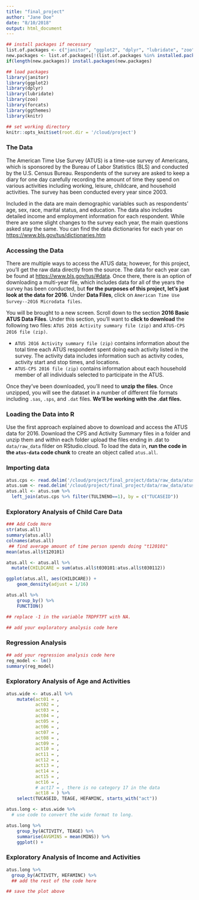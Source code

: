 ```yaml
---
title: "final_project"
author: "Jane Doe"
date: "8/10/2018"
output: html_document
---
```


```r
## install packages if necessary
list.of.packages <- c("janitor", "ggplot2", "dplyr", "lubridate", "zoo", "forcats", "ggthemes", "knitr", "rmarkdown")
new.packages <- list.of.packages[!(list.of.packages %in% installed.packages()[,"Package"])]
if(length(new.packages)) install.packages(new.packages)

## load packages
library(janitor)
library(ggplot2)
library(dplyr)
library(lubridate)
library(zoo)
library(forcats)
library(ggthemes)
library(knitr)

## set working directory
knitr::opts_knit$set(root.dir = '/cloud/project')
```

### The Data

The American Time Use Survey (ATUS) is a time-use survey of Americans, which is sponsored by the Bureau of Labor Statistics (BLS) and conducted by the U.S. Census Bureau. Respondents of the survey are asked to keep a diary for one day carefully recording the amount of time they spend on various activities including working, leisure, childcare, and household activities. The survey has been conducted every year since 2003.

Included in the data are main demographic variables such as respondents' age, sex, race, marital status, and education. The data also includes detailed income and employment information for each respondent. While there are some slight changes to the survey each year, the main questions asked stay the same. You can find the data dictionaries for each year on [https://www.bls.gov/tus/dictionaries.htm](https://www.bls.gov/tus/dictionaries.htm)


### Accessing the Data

There are multiple ways to access the ATUS data; however, for this project, you'll get the raw data directly from the source. The data for each year can be found at [https://www.bls.gov/tus/#data](https://www.bls.gov/tus/#data). Once there, there is an option of downloading a multi-year file, which includes data for all of the years the survey has been conducted, but **for the purposes of this project, let's just look at the data for 2016**. Under **Data Files**, click on `American Time Use Survey--2016 Microdata files`. 

You will be brought to a new screen. Scroll down to the section **2016 Basic ATUS Data Files**. Under this section, you'll want to **click to download** the following two files: `ATUS 2016 Activity summary file (zip)` and `ATUS-CPS 2016 file (zip)`. 

* `ATUS 2016 Activity summary file (zip)` contains information about the total time each ATUS respondent spent doing each activity listed in the survey. The activity data includes information such as activity codes, activity start and stop times, and locations.
* `ATUS-CPS 2016 file (zip)` contains information about each household member of all individuals selected to participate in the ATUS.

Once they've been downloaded, you'll need to **unzip the files**. Once unzipped, you will see the dataset in a number of different file formats including `.sas`, `.sps`, and `.dat` files. **We'll be working with the .dat files.**

### Loading the Data into R

Use the first approach explained above to download and access the ATUS data for 2016. Download the CPS and Activity Summary files in a folder and unzip them and within each folder upload the files ending in .dat to `data/raw_data` filder on RStudio.cloud. To load the data in, **run the code in the `atus-data` code chunk** to create an object called `atus.all`.

### Importing data

```r
atus.cps <- read.delim('/cloud/project/final_project/data/raw_data/atuscps_2016.dat', sep=",")
atus.sum <- read.delim('/cloud/project/final_project/data/raw_data/atussum_2016.dat', sep=",")
atus.all <- atus.sum %>%
  left_join(atus.cps %>% filter(TULINENO==1), by = c("TUCASEID"))
```

### Exploratory Analysis of Child Care Data

```r
### Add Code Here
str(atus.all) 
summary(atus.all)
colnames(atus.all)
 ## find average amount of time person spends doing "t120101"
mean(atus.all$t120101)

```


```r
atus.all <- atus.all %>% 
  mutate(CHILDCARE = sum(atus.all$t030101:atus.all$t030112))
```

```r
ggplot(atus.all, aes(CHILDCARE)) +
    geom_density(adjust = 1/16)
```

```r
atus.all %>% 
    group_by() %>% 
    FUNCTION()
```

```r
## replace -1 in the variable TRDPFTPT with NA.
```

```r
## add your exploratory analysis code here
```

### Regression Analysis

```r
## add your regression analysis code here
reg_model <- lm()
summary(reg_model)
```

### Exploratory Analysis of Age and Activities

```r
atus.wide <- atus.all %>%
    mutate(act01 = ,
           act02 = ,
           act03 = ,
           act04 = ,
           act05 = ,
           act06 = ,
           act07 = ,
           act08 = ,
           act09 = ,
           act10 = ,
           act11 = ,
           act12 = ,
           act13 = ,
           act14 = ,
           act15 = ,
           act16 = ,
           # act17 = , there is no category 17 in the data
           act18 = ) %>% 
    select(TUCASEID, TEAGE, HEFAMINC, starts_with("act"))
```

```r
atus.long <- atus.wide %>% 
  # use code to convert the wide format to long.
```

```r
atus.long %>% 
    group_by(ACTIVITY, TEAGE) %>% 
    summarise(AVGMINS = mean(MINS)) %>% 
    ggplot() +
```

### Exploratory Analysis of Income and Activities

```r
atus.long %>% 
  group_by(ACTIVITY, HEFAMINC) %>% 
  ## add the rest of the code here
```


```r
## save the plot above
```